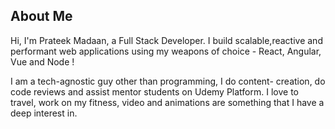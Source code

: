 ## About Me
Hi, I'm Prateek Madaan, a Full Stack Developer.
I build scalable,reactive and performant web applications
using my weapons of choice - React, Angular, Vue and Node !

I am a tech-agnostic guy other than programming, I do content-
creation, do code reviews and assist mentor students on
Udemy Platform. I love to travel, work on my fitness, video and
animations are something that I have a deep interest in.
